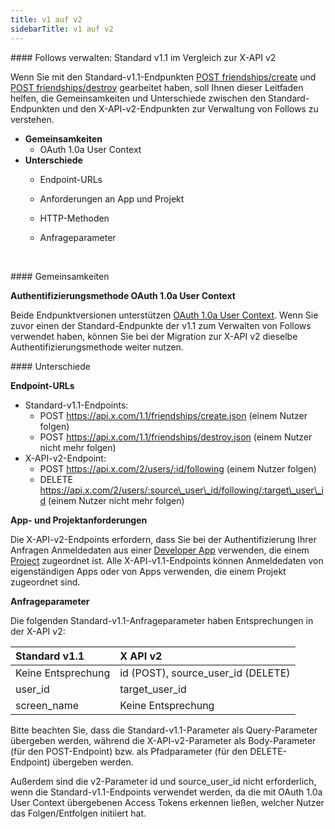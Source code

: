 ```yaml
---
title: v1 auf v2
sidebarTitle: v1 auf v2
---
```



<div id="manage-follows-standard-v11-compared-to-x-api-v2">
  #### Follows verwalten: Standard v1.1 im Vergleich zur X-API v2
</div>

Wenn Sie mit den Standard-v1.1-Endpunkten [POST friendships/create](https://developer.x.com/en/docs/twitter-api/v1/accounts-and-users/follow-search-get-users/api-reference/post-friendships-create) und [POST friendships/destroy](https://developer.x.com/en/docs/twitter-api/v1/accounts-and-users/follow-search-get-users/api-reference/post-friendships-destroy) gearbeitet haben, soll Ihnen dieser Leitfaden helfen, die Gemeinsamkeiten und Unterschiede zwischen den Standard-Endpunkten und den X-API-v2-Endpunkten zur Verwaltung von Follows zu verstehen.

- **Gemeinsamkeiten**
  - OAuth 1.0a User Context
- **Unterschiede**
  - Endpoint-URLs
  - Anforderungen an App und Projekt
  - HTTP-Methoden
  - Anfrageparameter

     

<div id="similarities">
  #### Gemeinsamkeiten
</div>

**Authentifizierungsmethode OAuth 1.0a User Context**

Beide Endpunktversionen unterstützen [OAuth 1.0a User Context](/de/resources/fundamentals/authentication#oauth-1-0a-2). Wenn Sie zuvor einen der Standard-Endpunkte der v1.1 zum Verwalten von Follows verwendet haben, können Sie bei der Migration zur X-API v2 dieselbe Authentifizierungsmethode weiter nutzen. 

<div id="differences">
  #### Unterschiede
</div>

**Endpoint-URLs**

- Standard-v1.1-Endpoints:
  - POST https://api.x.com/1.1/friendships/create.json
    (einem Nutzer folgen)
  - POST https://api.x.com/1.1/friendships/destroy.json
    (einem Nutzer nicht mehr folgen)
- X-API-v2-Endpoint:
  - POST https://api.x.com/2/users/:id/following
    (einem Nutzer folgen)
  - DELETE https://api.x.com/2/users/:source\_user\_id/following/:target\_user\_id
    (einem Nutzer nicht mehr folgen)

**App- und Projektanforderungen**

Die X-API-v2-Endpoints erfordern, dass Sie bei der Authentifizierung Ihrer Anfragen Anmeldedaten aus einer [Developer App](/de/resources/fundamentals/developer-apps) verwenden, die einem [Project](/de/resources/fundamentals/projects) zugeordnet ist. Alle X-API-v1.1-Endpoints können Anmeldedaten von eigenständigen Apps oder von Apps verwenden, die einem Projekt zugeordnet sind.

**Anfrageparameter**

Die folgenden Standard-v1.1-Anfrageparameter haben Entsprechungen in der X-API v2:

| Standard v1.1 | X API v2 |
| :--- | :--- |
| Keine Entsprechung | id (POST), source\_user\_id (DELETE) |
| user\_id | target\_user\_id |
| screen\_name | Keine Entsprechung |

Bitte beachten Sie, dass die Standard-v1.1-Parameter als Query-Parameter übergeben werden, während die X-API-v2-Parameter als Body-Parameter (für den POST-Endpoint) bzw. als Pfadparameter (für den DELETE-Endpoint) übergeben werden.

Außerdem sind die v2-Parameter id und source\_user\_id nicht erforderlich, wenn die Standard-v1.1-Endpoints verwendet werden, da die mit OAuth 1.0a User Context übergebenen Access Tokens erkennen ließen, welcher Nutzer das Folgen/Entfolgen initiiert hat. 
